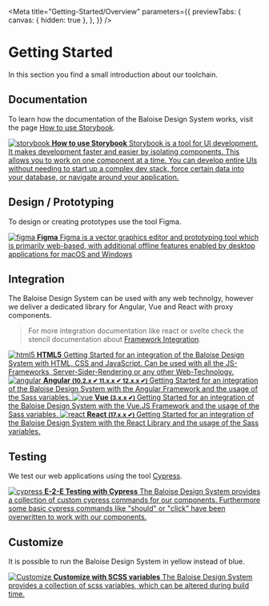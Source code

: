 
<Meta
  title="Getting-Started/Overview"
  parameters={{
    previewTabs: {
      canvas: { hidden: true },
    },
  }}
/>

# Getting Started

In this section you find a small introduction about our toolchain.

## Documentation

To learn how the documentation of the Baloise Design System works, visit the page [How to use Storybook](?path=/docs/getting-started-how-to-use-storybook--page).

<div className="link-list" style={{ display: 'block' }}>
  <a className="link-item" href="?path=/docs/getting-started-how-to-use-storybook--page">
    <img src={StorybookLogo} alt="storybook" />
    <span>
      <strong>How to use Storybook</strong>
      Storybook is a tool for UI development. It makes development faster and easier by isolating components. This allows
      you to work on one component at a time. You can develop entire UIs without needing to start up a complex dev stack,
      force certain data into your database, or navigate around your application.
    </span>
  </a>
</div>

## Design / Prototyping

To design or creating prototypes use the tool Figma.

<div className="link-list" style={{ display: 'block' }}>
  <a className="link-item" href="?path=/docs/getting-started-figma-getting-started--page">
    <img src={FigmaLogo} alt="figma" />
    <span>
      <strong>Figma</strong>
      Figma is a vector graphics editor and prototyping tool which is primarily web-based, with additional offline features
      enabled by desktop applications for macOS and Windows
    </span>
  </a>
</div>

## Integration

The Baloise Design System can be used with any web technolgy, however we deliver a dedicated library for Angular, Vue and React with proxy components.

> For more integration documentation like react or svelte check the stencil documentation about [Framework Integration](https://stenciljs.com/docs/overview).

<div className="link-list">
  <a className="link-item" href="?path=/docs/getting-started-html5-overview--page">
    <img src={HTMLLogo} alt="html5" />
    <span>
      <strong>HTML5</strong>
      Getting Started for an integration of the Baloise Design System with HTML, CSS and JavaScript. Can be used with all
      the JS-Frameworks, Server-Sider-Rendering or any other Web-Technology.
    </span>
  </a>
  <a className="link-item" href="?path=/docs/getting-started-angular-overview--page">
    <img src={AngularLogo} alt="angular" />
    <span>
      <strong>
        Angular <small>(10.2.x ✔ 11.x.x ✔ 12.x.x ✔)</small>
      </strong>
      Getting Started for an integration of the Baloise Design System with the Angular Framework and the usage of the Sass
      variables.
    </span>
  </a>
  <a className="link-item" href="?path=/docs/getting-started-vue-overview--page">
    <img src={VueLogo} alt="vue" />
    <span>
      <strong>
        Vue <small>(3.x.x ✔)</small>
      </strong>
      Getting Started for an integration of the Baloise Design System with the Vue.JS Framework and the usage of the Sass
      variables.
    </span>
  </a>
  <a className="link-item" href="?path=/docs/getting-started-react-overview--page">
    <img src={ReactLogo} alt="react" />
    <span>
      <strong>
        React <small>(17.x.x ✔)</small>
      </strong>
      Getting Started for an integration of the Baloise Design System with the React Library and the usage of the Sass variables.
    </span>
  </a>
</div>

## Testing

We test our web applications using the tool [Cypress](https://www.cypress.io/).

<div className="link-list" style={{ display: 'block' }}>
  <a className="link-item" href="?path=/docs/getting-started-testing--page">
    <img src={CypressLogo} alt="cypress" />
    <span>
      <strong>E-2-E Testing with Cypress</strong>
      The Baloise Design System provides a collection of custom cypress commands for our components. Furthermore some basic
      cypress commands like "should" or "click" have been overwritten to work with our components.
    </span>
  </a>
</div>

## Customize

It is possible to run the Baloise Design System in yellow instead of blue.

<div className="link-list" style={{ display: 'block' }}>
  <a className="link-item" href="?path=/story/getting-started-customize--page">
    <img src={EyeLogo} alt="Customize" />
    <span>
      <strong>Customize with SCSS variables</strong>
      The Baloise Design System provides a collection of scss variables, which can be altered during build time.
    </span>
  </a>
</div>

<br />
<br />
<br />

<bal-doc-github link="/stories/getting-started/00-overview.stories.mdx"></bal-doc-github>
